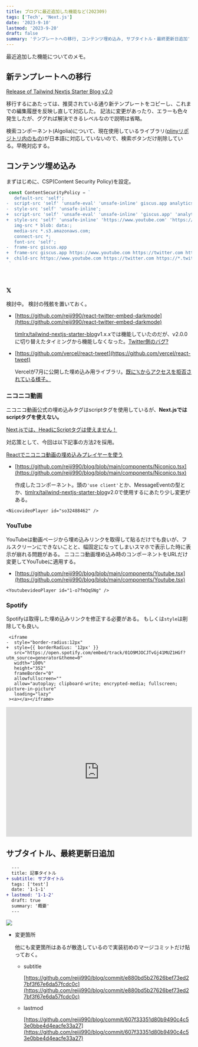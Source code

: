 ```yaml
---
title: ブログに最近追加した機能など(202309)
tags: ['Tech', 'Next.js']
date: '2023-9-10'
lastmod: '2023-9-20'
draft: false
summary: 'テンプレートへの移行, コンテンツ埋め込み, サブタイトル・最終更新日追加'
---
```


最近追加した機能についてのメモ。

<TOCInline toc={props.toc} asDisclosure />

## 新テンプレートへの移行

[Release of Tailwind Nextjs Starter Blog v2.0](https://tailwind-nextjs-starter-blog.vercel.app/blog/release-of-tailwind-nextjs-starter-blog-v2.0)

移行するにあたっては、推奨されている通り新テンプレートをコピーし、これまでの編集履歴を反映し直して対応した。
記法に変更があったり、エラーも色々発生したが、ググれば解決できるレベルなので説明は省略。

検索コンポーネント(Algolia)について、現在使用しているライブラリ([plinyリポジトリ内のもの](https://github.com/timlrx/pliny))が日本語に対応していないので、検索ボタンだけ削除している。早晩対応する。

## コンテンツ埋め込み

まずはじめに、CSP(Content Security Policy)を設定。

```diff-js:next.config.js
 const ContentSecurityPolicy = `
   default-src 'self';
-  script-src 'self' 'unsafe-eval' 'unsafe-inline' giscus.app analytics.umami.is;
-  style-src 'self' 'unsafe-inline';
+  script-src 'self' 'unsafe-eval' 'unsafe-inline' 'giscus.app' 'analytics.umami.is' 'https://twitter.com' 'https://*.twitter.com' 'https://syndication.twitter.com' 'https://www.nicovideo.jp' 'https://open.spotify.com';
+  style-src 'self' 'unsafe-inline' 'https://www.youtube.com' 'https://twitter.com' 'https://*.twitter.com' 'https://syndication.twitter.com' 'https://www.nicovideo.jp' 'https://open.spotify.com';
   img-src * blob: data:;
   media-src *.s3.amazonaws.com;
   connect-src *;
   font-src 'self';
-  frame-src giscus.app
+  frame-src giscus.app https://www.youtube.com https://twitter.com https://*.twitter.com https://syndication.twitter.com https://www.nicovideo.jp https://ext.nicovideo.jp https://open.spotify.com;
+  child-src https://www.youtube.com https://twitter.com https://*.twitter.com https://syndication.twitter.com https://www.nicovideo.jp https://ext.nicovideo.jp https://open.spotify.com;
 `
```

<br/>

### 𝕏

検討中。
検討の残骸を置いておく。

- [https://github.com/reiji990/react-twitter-embed-darkmode](https://github.com/reiji990/react-twitter-embed-darkmode)

  [timlrx/tailwind-nextjs-starter-blog](https://github.com/timlrx/tailwind-nextjs-starter-blog)v1.x.xでは機能していたのだが、v2.0.0に切り替えたタイミングから機能しなくなった。[Twitter側のバグ?](https://github.com/saurabhnemade/react-twitter-embed/issues/135#issuecomment-1675434915)

- [https://github.com/vercel/react-tweet](https://github.com/vercel/react-tweet)

  Vercelが7月に公開した埋め込み用ライブラリ。[既に𝕏からアクセスを拒否されている様子。](https://github.com/vercel/react-tweet/issues/134#issuecomment-1694009353)

### ニコニコ動画

ニコニコ動画公式の埋め込みタグはscriptタグを使用しているが、**Next.jsではscriptタグを使えない。**

[Next.jsでは、HeadにScriptタグは使えません！](https://zenn.dev/hatsumihayashi/articles/3834902cf5ac4e)

対応策として、今回は以下記事の方法2を採用。

[Reactでニコニコ動画の埋め込みプレイヤーを使う](https://qiita.com/fanta_cps/items/13e0819e0c1db111186c)

- [https://github.com/reiji990/blog/blob/main/components/Niconico.tsx](https://github.com/reiji990/blog/blob/main/components/Niconico.tsx)

  作成したコンポーネント。頭の`'use client'`とか、MessageEventの型とか、[timlrx/tailwind-nextjs-starter-blog](https://github.com/timlrx/tailwind-nextjs-starter-blog)v2.0で使用するにあたり少し変更がある。

```
<NicovideoPlayer id="so32488462" />
```

<NicovideoPlayer id="so32488462" />

### YouTube

YouTubeは動画ページから埋め込みリンクを取得して貼るだけでも良いが、フルスクリーンにできないことと、幅固定になってしまいスマホで表示した時に表示が崩れる問題がある。
ニコニコ動画埋め込み時のコンポーネントをURLだけ変更してYouTubeに適用する。

- [https://github.com/reiji990/blog/blob/main/components/Youtube.tsx](https://github.com/reiji990/blog/blob/main/components/Youtube.tsx)

```
<YoutubevideoPlayer id="1-o7fmQqSNg" />
```

<YoutubevideoPlayer id="1-o7fmQqSNg" />

### Spotify

Spotifyは取得した埋め込みリンクを修正する必要がある。
もしくは`style`は削除しても良い。

```diff-tsx
 <iframe
-  style="border-radius:12px" 
+  style={{ borderRadius: '12px' }}
   src="https://open.spotify.com/embed/track/01O9MJOCJTvGj41MUZ1HGf?utm_source=generator&theme=0"
   width="100%"
   height="352"
   frameBorder="0"
   allowfullscreen=""
   allow="autoplay; clipboard-write; encrypted-media; fullscreen; picture-in-picture"
   loading="lazy"
 ><a></a></iframe>
```

<iframe
  style={{ borderRadius: '12px' }}
  src="https://open.spotify.com/embed/track/01O9MJOCJTvGj41MUZ1HGf?utm_source=generator&theme=0"
  width="100%"
  height="352"
  frameBorder="0"
  allowfullscreen=""
  allow="autoplay; clipboard-write; encrypted-media; fullscreen; picture-in-picture"
  loading="lazy"
><a></a></iframe>


## サブタイトル、最終更新日追加

```diff
  ---
  title: 記事タイトル
+ subtitle: サブタイトル
  tags: ['test']
  date: '1-1-1'
+ lastmod: '1-1-2'
  draft: true
  summary: '概要'
  ---
```

<div className="my-1 w-full overflow-hidden px-2 xl:my-1 xl:w-1/2 xl:px-2">
  <img
    art="サブタイトル、最終更新日"
    src="/static/images/new-features-202309/subtitle,lastmod.png"
  />
</div>

- 変更箇所

  他にも変更箇所はあるが散逸しているので実装初めのマージコミットだけ貼っておく。

  - subtitle

    [https://github.com/reiji990/blog/commit/e880bd5b27626bef73ed27bf3f67e6da57fcdc0c](https://github.com/reiji990/blog/commit/e880bd5b27626bef73ed27bf3f67e6da57fcdc0c)

  - lastmod

    [https://github.com/reiji990/blog/commit/607f33351d80b9490c4c53e0bbe4d4eacfe33a27](https://github.com/reiji990/blog/commit/607f33351d80b9490c4c53e0bbe4d4eacfe33a27)
